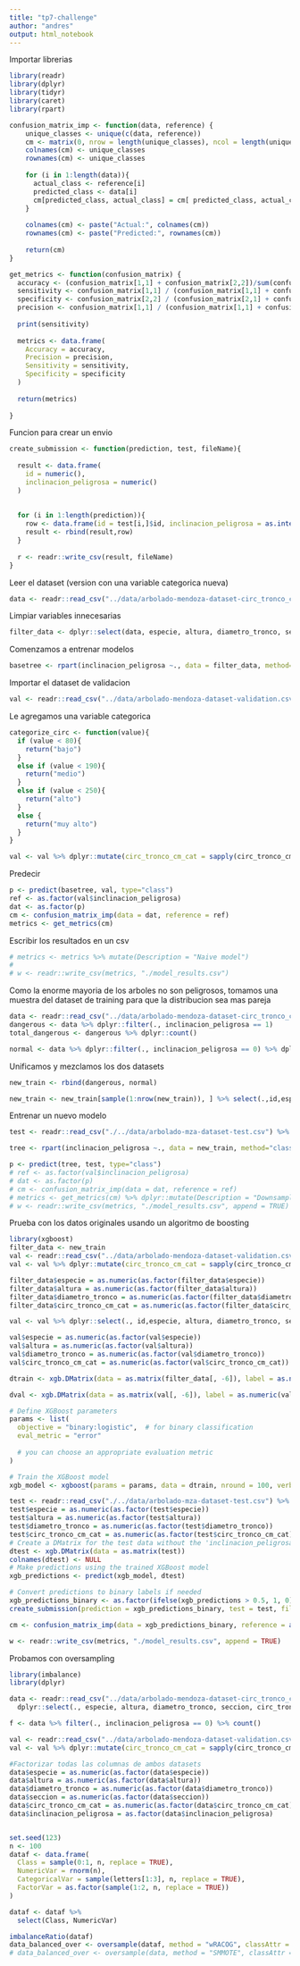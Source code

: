 ```yaml
---
title: "tp7-challenge"
author: "andres"
output: html_notebook
---
```

Importar librerias
```r
library(readr)
library(dplyr)
library(tidyr)
library(caret)
library(rpart)

confusion_matrix_imp <- function(data, reference) {
    unique_classes <- unique(c(data, reference))
    cm <- matrix(0, nrow = length(unique_classes), ncol = length(unique_classes))
    colnames(cm) <- unique_classes
    rownames(cm) <- unique_classes
    
    for (i in 1:length(data)){
      actual_class <- reference[i]
      predicted_class <- data[i]
      cm[predicted_class, actual_class] = cm[ predicted_class, actual_class] + 1
    }
    
    colnames(cm) <- paste("Actual:", colnames(cm))
    rownames(cm) <- paste("Predicted:", rownames(cm))
    
    return(cm)
}

get_metrics <- function(confusion_matrix) {
  accuracy <- (confusion_matrix[1,1] + confusion_matrix[2,2])/sum(confusion_matrix)
  sensitivity <- confusion_matrix[1,1] / (confusion_matrix[1,1] + confusion_matrix[1,2])
  specificity <- confusion_matrix[2,2] / (confusion_matrix[2,1] + confusion_matrix[2,2])
  precision <- confusion_matrix[1,1] / (confusion_matrix[1,1] + confusion_matrix[2,1])
  
  print(sensitivity)
  
  metrics <- data.frame(
    Accuracy = accuracy,
    Precision = precision,
    Sensitivity = sensitivity,
    Specificity = specificity
  )
  
  return(metrics)
  
}
```
Funcion para crear un envio
```r
create_submission <- function(prediction, test, fileName){
  
  result <- data.frame(
    id = numeric(),
    inclinacion_peligrosa = numeric()
  )
  
  
  for (i in 1:length(prediction)){
    row <- data.frame(id = test[i,]$id, inclinacion_peligrosa = as.integer(prediction[i])-1)
    result <- rbind(result,row)
  }
  
  r <- readr::write_csv(result, fileName)
}
```
Leer el dataset (version con una variable categorica nueva)
```r
data <- readr::read_csv("../data/arbolado-mendoza-dataset-circ_tronco_cm-train.csv")
```
Limpiar variables innecesarias
```r
filter_data <- dplyr::select(data, especie, altura, diametro_tronco, seccion, circ_tronco_cm_cat, inclinacion_peligrosa)
```
Comenzamos a entrenar modelos
```r
basetree <- rpart(inclinacion_peligrosa ~., data = filter_data, method="class")
```
Importar el dataset de validacion
```r
val <- readr::read_csv("../data/arbolado-mendoza-dataset-validation.csv")
```
Le agregamos una variable categorica
```r
categorize_circ <- function(value){
  if (value < 80){
    return("bajo")
  }
  else if (value < 190){
    return("medio")
  }
  else if (value < 250){
    return("alto")
  }
  else {
    return("muy alto")
  }
}

val <- val %>% dplyr::mutate(circ_tronco_cm_cat = sapply(circ_tronco_cm, categorize_circ))
```

Predecir
```r
p <- predict(basetree, val, type="class")
ref <- as.factor(val$inclinacion_peligrosa)
dat <- as.factor(p)
cm <- confusion_matrix_imp(data = dat, reference = ref)
metrics <- get_metrics(cm)
```
Escribir los resultados en un csv
```r
# metrics <- metrics %>% mutate(Description = "Naive model")
# 
# w <- readr::write_csv(metrics, "./model_results.csv")
```
Como la enorme mayoria de los arboles no son peligrosos, tomamos una muestra del dataset de training para que la distribucion sea mas pareja
```r
data <- readr::read_csv("../data/arbolado-mendoza-dataset-circ_tronco_cm-train.csv")
dangerous <- data %>% dplyr::filter(., inclinacion_peligrosa == 1)
total_dangerous <- dangerous %>% dplyr::count() 

normal <- data %>% dplyr::filter(., inclinacion_peligrosa == 0) %>% dplyr::slice(., 1:total_dangerous$n)
```
Unificamos y mezclamos los dos datasets
```r
new_train <- rbind(dangerous, normal)

new_train <- new_train[sample(1:nrow(new_train)), ] %>% select(.,id,especie,altura, diametro_tronco, seccion, circ_tronco_cm_cat, inclinacion_peligrosa)
```
Entrenar un nuevo modelo
```r
test <- readr::read_csv("./../data/arbolado-mza-dataset-test.csv") %>% dplyr::mutate(circ_tronco_cm_cat = sapply(circ_tronco_cm, categorize_circ))

tree <- rpart(inclinacion_peligrosa ~., data = new_train, method="class")

p <- predict(tree, test, type="class")
# ref <- as.factor(val$inclinacion_peligrosa)
# dat <- as.factor(p)
# cm <- confusion_matrix_imp(data = dat, reference = ref)
# metrics <- get_metrics(cm) %>% dplyr::mutate(Description = "Downsample majority class")
# w <- readr::write_csv(metrics, "./model_results.csv", append = TRUE)
```
Prueba con los datos originales usando un algoritmo de boosting
```r
library(xgboost)
filter_data <- new_train
val <- readr::read_csv("../data/arbolado-mendoza-dataset-validation.csv")
val <- val %>% dplyr::mutate(circ_tronco_cm_cat = sapply(circ_tronco_cm, categorize_circ))

filter_data$especie = as.numeric(as.factor(filter_data$especie))
filter_data$altura = as.numeric(as.factor(filter_data$altura))
filter_data$diametro_tronco = as.numeric(as.factor(filter_data$diametro_tronco))
filter_data$circ_tronco_cm_cat = as.numeric(as.factor(filter_data$circ_tronco_cm_cat))

val <- val %>% dplyr::select(., id,especie, altura, diametro_tronco, seccion, circ_tronco_cm_cat, inclinacion_peligrosa)

val$especie = as.numeric(as.factor(val$especie))
val$altura = as.numeric(as.factor(val$altura))
val$diametro_tronco = as.numeric(as.factor(val$diametro_tronco))
val$circ_tronco_cm_cat = as.numeric(as.factor(val$circ_tronco_cm_cat))

dtrain <- xgb.DMatrix(data = as.matrix(filter_data[, -6]), label = as.numeric(filter_data$inclinacion_peligrosa))

dval <- xgb.DMatrix(data = as.matrix(val[, -6]), label = as.numeric(val$inclinacion_peligrosa))

# Define XGBoost parameters
params <- list(
  objective = "binary:logistic",  # for binary classification
  eval_metric = "error"
  
  # you can choose an appropriate evaluation metric
)

# Train the XGBoost model
xgb_model <- xgboost(params = params, data = dtrain, nround = 100, verbose = 0,  nthread = 4)

test <- readr::read_csv("./../data/arbolado-mza-dataset-test.csv") %>% dplyr::mutate(circ_tronco_cm_cat = sapply(circ_tronco_cm, categorize_circ)) %>% select(., id,especie,altura, diametro_tronco, seccion, circ_tronco_cm_cat)
test$especie = as.numeric(as.factor(test$especie))
test$altura = as.numeric(as.factor(test$altura))
test$diametro_tronco = as.numeric(as.factor(test$diametro_tronco))
test$circ_tronco_cm_cat = as.numeric(as.factor(test$circ_tronco_cm_cat))
# Create a DMatrix for the test data without the 'inclinacion_peligrosa' column
dtest <- xgb.DMatrix(data = as.matrix(test))
colnames(dtest) <- NULL
# Make predictions using the trained XGBoost model
xgb_predictions <- predict(xgb_model, dtest)

# Convert predictions to binary labels if needed
xgb_predictions_binary <- as.factor(ifelse(xgb_predictions > 0.5, 1, 0))
create_submission(prediction = xgb_predictions_binary, test = test, fileName = "./model3_submission.csv")

cm <- confusion_matrix_imp(data = xgb_predictions_binary, reference = as.factor(val$inclinacion_peligrosa))

w <- readr::write_csv(metrics, "./model_results.csv", append = TRUE)
```
Probamos con oversampling   
```r
library(imbalance)
library(dplyr)

data <- readr::read_csv("../data/arbolado-mendoza-dataset-circ_tronco_cm-train.csv") %>%
  dplyr::select(., especie, altura, diametro_tronco, seccion, circ_tronco_cm_cat, inclinacion_peligrosa)

f <- data %>% filter(., inclinacion_peligrosa == 0) %>% count()

val <- readr::read_csv("../data/arbolado-mendoza-dataset-validation.csv")
val <- val %>% dplyr::mutate(circ_tronco_cm_cat = sapply(circ_tronco_cm, categorize_circ))

#Factorizar todas las columnas de ambos datasets
data$especie = as.numeric(as.factor(data$especie))
data$altura = as.numeric(as.factor(data$altura))
data$diametro_tronco = as.numeric(as.factor(data$diametro_tronco))
data$seccion = as.numeric(as.factor(data$seccion))
data$circ_tronco_cm_cat = as.numeric(as.factor(data$circ_tronco_cm_cat))
data$inclinacion_peligrosa = as.factor(data$inclinacion_peligrosa)


set.seed(123)
n <- 100
dataf <- data.frame(
  Class = sample(0:1, n, replace = TRUE),
  NumericVar = rnorm(n),
  CategoricalVar = sample(letters[1:3], n, replace = TRUE),
  FactorVar = as.factor(sample(1:2, n, replace = TRUE))
)

dataf <- dataf %>%
  select(Class, NumericVar)

imbalanceRatio(dataf)
data_balanced_over <- oversample(dataf, method = "wRACOG", classAttr = "Class")
# data_balanced_over <- oversample(data, method = "SMMOTE", classAttr = "inclinacion_peligrosa")
```


